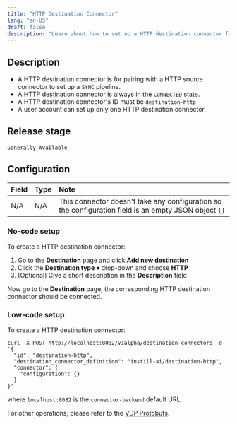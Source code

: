 ```yaml
---
title: "HTTP Destination Connector"
lang: "en-US"
draft: false
description: "Learn about how to set up a HTTP destination connector for the open-source unstructured data ETL tool VDP https://github.com/instill-ai/vdp"
---
```


## Description

- A HTTP destination connector is for pairing with a HTTP source connector to set up a `SYNC` pipeline.
- A HTTP destination connector is always in the `CONNECTED` state.
- A HTTP destination connector's ID must be `destination-http`
- A user account can set up only one HTTP destination connector.

## Release stage

`Generally Available`

## Configuration

| Field | Type | Note                                                                                                  |
| :---- | :--- | :---------------------------------------------------------------------------------------------------- |
| N/A   | N/A  | This connector doesn't take any configuration so the configuration field is an empty JSON object `{}` |

### No-code setup

To create a HTTP destination connector:

1. Go to the **Destination** page and click **Add new destination**
2. Click the **Destination type** ▾ drop-down and choose **HTTP**
3. [Optional] Give a short description in the **Description** field

Now go to the **Destination** page, the corresponding HTTP destination connector should be connected.

### Low-code setup

To create a HTTP destination connector:

```shellscript cURL
curl -X POST http://localhost:8082/v1alpha/destination-connectors -d '{
  "id": "destination-http",
  "destination_connector_definition": "instill-ai/destination-http",
  "connector": {
    "configuration": {}
  }
}'
```

where `localhost:8082` is the `connector-backend` default URL.

For other operations, please refer to the [VDP Protobufs](https://buf.build/instill-ai/protobufs).
